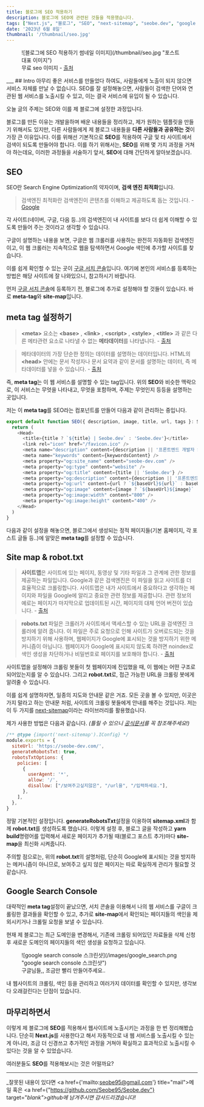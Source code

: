 ```yaml
---
title: 블로그에 SEO 적용하기
description: 블로그에 SEO에 관련된 것들을 적용했습니다.
tags: ["Next.js", "블로그", "SEO", "next-sitemap", "seobe.dev", "google search console", "site-map", "robot.txt"]
date: '2023년 6월 8일'
thumbnail: '/thumbnail/seo.jpg'
---
```

<figure>![블로그에 SEO 적용하기 썸네일 이미지](/thumbnail/seo.jpg "포스트 대표 이미지")<figcaption>무료 seo 이미지 - <a href="https://www.vecteezy.com/vector-art/2214070-flat-design-concept-seo-search-engine-optimize-vector-illustrate">출처</a></figcaption></figure>
___
## Intro
아무리 좋은 서비스를 만들었다 하여도, 사람들에게 노출이 되지 않으면 서비스 자체를 만날 수 없습니다. SEO를 잘 설정해놓으면, 사람들이 검색한 단어와 연관된 웹 서비스를 노출시킬 수 있고, 이는 결국 서비스에 유입이 될 수 있습니다.

오늘 글의 주제는 SEO와 이를 제 블로그에 설정한 과정입니다.

블로그를 만든 이유는 개발을하며 배운 내용들을 정리하고, 제가 원하는 템플릿을 만들기 위해서도 있지만, 다른 사람들에게 제 블로그 내용들을 **다른 사람들과 공유하는 것**이 가장 큰 이유입니다. 이를 위해선 기본적으로 **SEO**를 적용하여 구글 및 타 사이트에서 검색이 되도록 만들어야 합니다. 이를 하기 위해서는, **SEO**를 위해 몇 가지 과정을 거쳐야 하는데요, 이러한 과정들을 서술하기 앞서, **SEO**에 대해 간단하게 알아보겠습니다.

## SEO
SEO란 Search Engine Optimization의 약자이며, **검색 엔진 최적화**입니다. 

> 검색엔진 최적화란 검색엔진이 콘텐츠를 이해하고 제공하도록 돕는 것입니다. - [Google](https://developers.google.com/search/docs/fundamentals/seo-starter-guide?hl=ko)

각 사이트(네이버, 구글, 다음 등..)의 검색엔진이 내 사이트를 보다 더 쉽게 이해할 수 있도록 만들어 주는 것이라고 생각할 수 있습니다.

구글이 설명하는 내용을 보면, 구글은 웹 크롤러를 사용하는 완전히 자동화된 검색엔진이고, 이 웹 크롤러는 지속적으로 웹을 탐색하면서 Google 색인에 추가할 사이트를 찾습니다. 

이를 쉽게 확인할 수 있는 곳이 [구글 서치 콘솔](https://search.google.com/search-console/about)입니다. 여기에 본인의 서비스를 등록하는 방법은 
해당 사이트에 잘 나와있으니, 참고하시기 바랍니다.

먼저 [구글 서치 콘솔](https://search.google.com/search-console/about)에 등록하기 전, 블로그에 추가로 설정해야 할 것들이 있습니다. 바로 **meta-tag**와 **site-map**입니다.

## meta tag 설정하기
> __&lt;meta&gt;__ 요소는 __&lt;base&gt;__ , __&lt;link&gt;__ , __&lt;script&gt;__ , __&lt;style&gt;__ , __&lt;title&gt;__ 과 같은 다른 메타관련 요소로 나타낼 수 없는 **메타데이터**를 나타냅니다. - [출처](https://developer.mozilla.org/ko/docs/Web/HTML/Element/meta)

> 메타데이터의 가장 단순한 정의는 데이터를 설명하는 데이터입니다. HTML의 __&lt;head&gt;__ 안에는 문서 작성자나 문서 요약과 같이 문서를 설명하는 데이터, 즉 메타데이터를 넣을 수 있습니다. - [출처](https://developer.mozilla.org/ko/docs/Glossary/Metadata)

즉, **meta tag**는 이 웹 서비스를 설명할 수 있는 tag입니다. 위의 **SEO**와 비슷한 맥락으로, 이 서비스는 무엇을 나타내고, 무엇을 포함하며, 주제는 무엇인지 등등을 설명하는 곳입니다.

저는 이 **meta tag**를 SEO라는 컴포넌트를 만들어 다음과 같이 관리하는 중입니다. 

```typescript SEO.tsx
export default function SEO({ description, image, title, url, tags }: SEOProps) {
  return (
    <Head>
      <title>{title ? `${title} | Seobe.dev` : 'Seobe.dev'}</title>
      <link rel="icon" href="/favicon.ico" />
      <meta name="description" content={description || '프론트엔드 개발자 Seobe의 블로그'} />
      <meta name="keywords" content={keywordsContent} />
      <meta property="og:site_name" content="seobe-dev.com" />
      <meta property="og:type" content="website" />
      <meta property="og:title" content={title || 'Seobe.dev'} />
      <meta property="og:description" content={description || '프론트엔드 개발자 Seobe의 블로그'} />
      <meta property="og:url" content={url ? `${baseUrl}${url}` : baseUrl} />
      <meta property="og:image" content={image ? `${baseUrl}${image}` : `${baseUrl}/image.png`} />
      <meta property="og:image:width" content="800" />
      <meta property="og:image:height" content="400" />
    </Head>
  )
}
```
다음과 같이 설정을 해놓으면, 블로그에서 생성되는 정적 페이지들(기본 홈페이지, 각 포스트 글들 등..)에 알맞은 **meta tag**를 설정할 수 있습니다.

## Site map & robot.txt
> **사이트맵**은 사이트에 있는 페이지, 동영상 및 기타 파일과 그 관계에 관한 정보를 제공하는 파일입니다. Google과 같은 검색엔진은 이 파일을 읽고 사이트를 더 효율적으로 크롤링합니다. 사이트맵은 내가 사이트에서 중요하다고 생각하는 페이지와 파일을 Google에 알리고 중요한 관련 정보를 제공합니다. 관련 정보의 예로는 페이지가 마지막으로 업데이트된 시간, 페이지의 대체 언어 버전이 있습니다. - [출처](https://developers.google.com/search/docs/crawling-indexing/sitemaps/overview?hl=ko)

> **robots.txt** 파일은 크롤러가 사이트에서 액세스할 수 있는 URL을 검색엔진 크롤러에 알려 줍니다. 이 파일은 주로 요청으로 인해 사이트가 오버로드되는 것을 방지하기 위해 사용하며, 웹페이지가 Google에 표시되는 것을 방지하기 위한 메커니즘이 아닙니다. 웹페이지가 Google에 표시되지 않도록 하려면 noindex로 색인 생성을 차단하거나 비밀번호로 페이지를 보호해야 합니다. - [출처](https://developers.google.com/search/docs/crawling-indexing/robots/intro?hl=ko)

사이트맵을 설정해야 크롤링 봇들이 첫 웹페이지에 진입했을 때, 이 웹에는 어떤 구조로 되어있는지를 알 수 있습니다. 그리고 **robot.txt**로, 접근 가능한 URL을 크롤링 봇에게 알려줄 수 있습니다.

이를 쉽게 설명하자면, 일종의 지도와 안내문 같은 거죠. 모든 곳을 볼 수 있지만, 이곳은 가지 말라고 하는 안내문 처럼, 사이트의 크롤링 봇들에게 안내를 해주는 것입니다. 저는 이 두 가지를 [next-sitemap](https://github.com/iamvishnusankar/next-sitemap)이라는 라이브러리를 활용했습니다.

제가 사용한 방법은 다음과 같습니다. _(틀릴 수 있으니 [공식문서](https://github.com/iamvishnusankar/next-sitemap)를 꼭 참조해주세요!)_
```javascript next-sitemap.config.js
/** @type {import('next-sitemap').IConfig} */
module.exports = {
  siteUrl: 'https://seobe-dev.com/',
  generateRobotsTxt: true,
  robotsTxtOptions: {
    policies: [
      {
        userAgent: '*',
        allow: '/',
        disallow: ["/보여주고싶지않은", "/url을", "/입력하세요."],
      },
    ],
  },
}
```
정말 기본적인 설정입니다. **generateRobotsTxt**설정을 이용하여 **sitemap.xml**과 함께 **robot.txt**를 생성하도록 했습니다. 이렇게 설정 후, 블로그 글을 작성하고 **yarn build**명령어를 입력해서 새로운 페이지가 추가될 때(블로그 포스트 추가)마다 **site-map**을 최신화 시켜줍니다.

주의할 점으로는, 위의 **robot.txt**의 설명처럼, 단순히 Google에 표시되는 것을 방지하는 메커니즘이 아니므로, 보여주고 싶지 않은 페이지는 따로 확실하게 관리가 필요할 것 같습니다.

## Google Search Console
대략적인 **meta tag**설정이 끝났으면, 서치 콘솔을 이용해서 나의 웹 서비스를 구글이 크롤링한 결과들을 확인할 수 있고, 추가로 **site-map**에서 확인되는 페이지들의 색인을 제외시키거나 크롤릴 요청을 보낼 수 있습니다.

현재 제 블로그는 최근 도메인을 변경해서, 기존에 크롤링 되어있던 자료들을 삭제 신청 후 새로운 도메인의 페이지들의 색인 생성을 요청하고 있습니다.

<figure>![google search console 스크린샷](/images/google_search.png "google search console 스크린샷")<figcaption>구글님들,, 조금만 빨리 만들어주세요..</figcaption></figure>

내 웹사이트의 크롤링, 색인 등을 관리하고 여러가지 데이터를 확인할 수 있지만, 생각보다 오래걸린다는 단점이 있습니다. 

## 마무리하면서
이렇게 제 블로그에 **SEO**를 적용해서 웹사이트에 노출시키는 과정을 한 번 정리해봤습니다. 단순히 **Next.js**를 사용한다고 해서 자동적으로 내 웹 서비스를 노출시킬 수 있는게 아니라, 조금 더 신경쓰고 추가적인 과정을 거쳐야 확실하고 효과적으로 노출시킬 수 있다는 것을 알 수 있었습니다. 

여러분들도 **SEO**를 적용해보시는 것은 어떨까요?
__________
_잘못된 내용이 있다면 <a href={'mailto:seobe95@gmail.com'} title="mail">메일</a> 혹은 <a href={"https://github.com/Seobe95/Seobe.dev"} target="_blank">github</a>에 남겨주시면 감사드리겠습니다!_